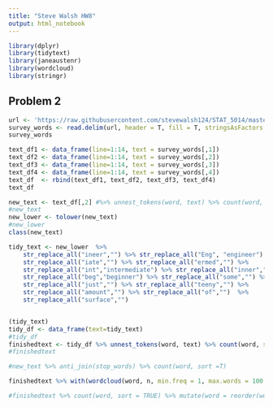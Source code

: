 ```yaml
---
title: "Steve Walsh HW8"
output: html_notebook
---
```

```r
library(dplyr)
library(tidytext)
library(janeaustenr)
library(wordcloud)
library(stringr)
```

## Problem 2

```r
url <- 'https://raw.githubusercontent.com/stevewalsh124/STAT_5014/master/08_text_mining_Rnotebooks_bash_sed_awk/survey_data.txt'
survey_words <- read.delim(url, header = T, fill = T, stringsAsFactors = F)
survey_words

text_df1 <- data_frame(line=1:14, text = survey_words[,1])
text_df2 <- data_frame(line=1:14, text = survey_words[,2])
text_df3 <- data_frame(line=1:14, text = survey_words[,3])
text_df4 <- data_frame(line=1:14, text = survey_words[,4])
text_df  <- rbind(text_df1, text_df2, text_df3, text_df4)
text_df

new_text <- text_df[,2] #%>% unnest_tokens(word, text) %>% count(word, sort = T)
#new_text
new_lower <- tolower(new_text)
#new_lower
class(new_text)

tidy_text <- new_lower  %>% 
    str_replace_all("ineer","") %>% str_replace_all("Eng", "engineer") %>% 
    str_replace_all("iate","") %>% str_replace_all("ermed","") %>% 
    str_replace_all("int","intermediate") %>% str_replace_all("inner","") %>% 
    str_replace_all("beg","beginner") %>% str_replace_all("some","") %>% 
    str_replace_all("just","") %>% str_replace_all("teeny","") %>% 
    str_replace_all("amount","") %>% str_replace_all("of","")  %>% 
    str_replace_all("surface","")


(tidy_text)
tidy_df <- data_frame(text=tidy_text)
#tidy_df
finishedtext <- tidy_df %>% unnest_tokens(word, text) %>% count(word, sort = T)
#finishedtext

#new_text %>% anti_join(stop_words) %>% count(word, sort =T) 

finishedtext %>% with(wordcloud(word, n, min.freq = 1, max.words = 100, colors=brewer.pal(8, "Dark2")))

#finishedtext %>% count(word, sort = TRUE) %>% mutate(word = reorder(word, n)) %>% ggplot(aes(word, n)) + geom_col() + xlab(NULL) + coord_flip()

```

